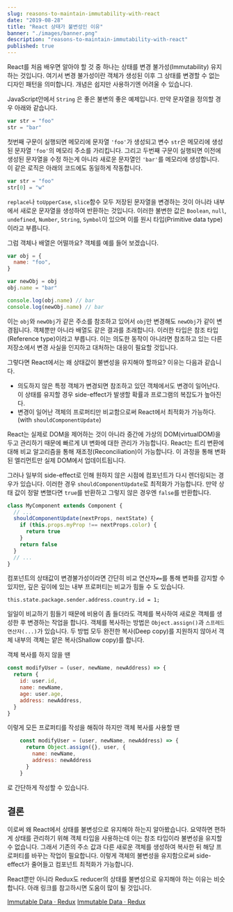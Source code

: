 ```yaml
---
slug: reasons-to-maintain-immutability-with-react
date: "2019-08-28"
title: "React 상태가 불변성인 이유"
banner: "./images/banner.png"
description: "reasons-to-maintain-immutability-with-react"
published: true
---
```


React를 처음 배우면 알아야 할 것 중 하나는 상태를 변경 불가성(Immutability) 유지하는 것입니다.
여기서 변경 불가성이란 객체가 생성된 이후 그 상태를 변경할 수 없는 디자인 패턴을 의미합니다.
개념은 쉽지만 사용하기엔 어려울 수 있습니다.

JavaScript안에서 `String` 은 좋은 불변의 좋은 예제입니다. 만약 문자열을 정의할 경우 아래와 같습니다.

```javascript {numberLines: true}
var str = "foo"
str = "bar"
```

첫번째 구문이 실행되면 메모리에 문자열 `'foo'`가 생성되고 변수 `str`은 메모리에 생성된 문자열 `'foo'`의 메모리 주소를 가리킵니다.
그리고 두번째 구문이 실행되면 이전에 생성된 문자열을 수정 하는게 아니라 새로운 문자열인 `'bar'`를 메모리에 생성합니다.
이 같은 로직은 아래의 코드에도 동일하게 작동합니다.

```js
var str = "foo"
str[0] = "w"
```

`replace`나 `toUpperCase`, `slice`함수 모두 저장된 문자열을 변경하는 것이 아니라 내부에서 새로운 문자열을 생성하여 반환하는 것입니다.
이러한 불변한 값은 `Boolean`, `null`, `undefined`, `Number`, `String`, `Symbol`이 있으며 이를 원시 타입(Primitive data type)이라고 부릅니다.

그럼 객체나 배열은 어떨까요? 객체를 예를 들어 보겠습니다.

```js
var obj = {
  name: "foo",
}

var newObj = obj
obj.name = "bar"

console.log(obj.name) // bar
console.log(newObj.name) // bar
```

이는 `obj`와 `newObj`가 같은 주소를 참조하고 있어서 `obj`만 변경해도 `newObj`가 같이 변경됩니다.
객체뿐만 아니라 배열도 같은 결과를 초래합니다. 이러한 타입은 참조 타입(Reference type)이라고 부릅니다.
이는 의도한 동작이 아니라면 참조하고 있는 다른 저장소에서 변경 사실을 인지하고 대처하는 대응이 필요할 것입니다.

그렇다면 React에서는 왜 상태값이 불변성을 유지해야 할까요? 이유는 다음과 같습니다.

- 의도하지 않은 특정 객체가 변경되면 참조하고 있던 객체에서도 변경이 일어난다. 이 상태를 유지할 경우 side-effect가 발생할 확률과 프로그램의 복잡도가 높아진다.
- 변경이 일어난 객체의 프로퍼티만 비교함으로써 React에서 최적화가 가능하다. (with `shouldComponentUpdate`)

React는 실제로 DOM을 제어하는 것이 아니라 중간에 가상의 DOM(virtualDOM)을 두고 관리하기 때문에 빠르게 UI 변화에 대한 관리가 가능합니다.
React는 트리 변환에 대해 비교 알고리즘을 통해 재조정(Reconciliation)이 가능합니다. 이 과정을 통해 변화된 엘리먼트만 실제 DOM에서 업데이트됩니다.

그러나 일부의 side-effect로 인해 원하지 않은 시점에 컴포넌트가 다시 렌더링되는 경우가 있습니다. 이러한 경우 `shouldComponentUpdate`로 최적화가 가능합니다.
만약 상태 값이 정말 변했다면 `true`를 반환하고 그렇지 않은 경우엔 `false`를 반환합니다.

```js
class MyComponent extends Component {
  // ...
  shouldComponentUpdate(nextProps, nextState) {
    if (this.props.myProp !== nextProps.color) {
      return true
    }
    return false
  }
  // ...
}
```

컴포넌트의 상태값이 변경불가성이라면 간단히 비교 연산자`≠=`를 통해 변화를 감지할 수 있지만, 깊은 깊이에 있는 내부 프로퍼티는 비교가 힘들 수 도 있습니다.

`this.state.package.sender.address.country.id = 1;`

일일이 비교하기 힘들기 때문에 비용이 좀 들더라도 객체를 복사하여 새로운 객체를 생성한 후 변경하는 작업을 합니다.
객체를 복사하는 방법은 `Object.assign()`과 `스프레드 연산자(...)`가 있습니다.
두 방법 모두 완전한 복사(Deep copy)를 지원하지 않아서 객체 내부의 객체는 얕은 복사(Shallow copy)를 합니다.

객체 복사를 하지 않을 땐

```js
const modifyUser = (user, newName, newAddress) => {
  return {
    id: user.id,
    name: newName,
    age: user.age,
    address: newAddress,
  }
}
```

이렇게 모든 프로퍼티를 작성을 해줘야 하지만 객체 복사를 사용할 땐

```js
    const modifyUser = (user, newName, newAddress) => {
      return Object.assign({}, user, {
        name: newName,
        address: newAddress
      }
    }
```

로 간단하게 작성할 수 있습니다.

## 결론

이로써 왜 React에서 상태를 불변성으로 유지해야 하는지 알아봤습니다.
요약하면 편하게 상태를 관리하기 위해 객체 타입을 사용하는데 이는 참조 타입이라 불변성을 유지할 수 없습니다.
그래서 기존의 주소 값과 다른 새로운 객체를 생성하여 복사한 뒤 해당 프로퍼티를 바꾸는 작업이 필요합니다.
이렇게 객체의 불변성을 유지함으로써 side-effect가 줄어들고 컴포넌트 최적화가 가능합니다.

React뿐만 아니라 Redux도 reducer의 상태를 불변성으로 유지해야 하는 이유는 비슷합니다. 아래 링크를 참고하시면 도움이 많이 될 것입니다.

[Immutable Data · Redux](https://redux.js.org/faq/immutable-data#redux-faq-immutable-data)
[Immutable Data · Redux](https://redux.js.org/faq/immutable-data#what-are-the-benefits-of-immutability)
